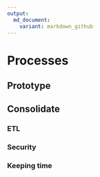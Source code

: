 ```yaml
---
output:
  md_document:
    variant: markdown_github
---
```


# Processes {data-background="https://raw.githubusercontent.com/stephlocke/lazyCDN/master/coffeeprocess.jpg"}

## Prototype

## Consolidate
### ETL
### Security
### Keeping time